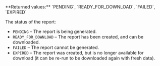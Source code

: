 <ResponseField name="Status" type="string" >    
**Returned values:** `PENDING`, `READY_FOR_DOWNLOAD`, `FAILED`, `EXPIRED`

The status of the report:
- `PENDING` – The report is being generated.  
- `READY_FOR_DOWNLOAD` – The report has been created, and can be downloaded.  
- `FAILED` – The report cannot be generated.  
- `EXPIRED` – The report was created, but is no longer available for download (it can be re-run to be downloaded again with fresh data).  
</ResponseField>